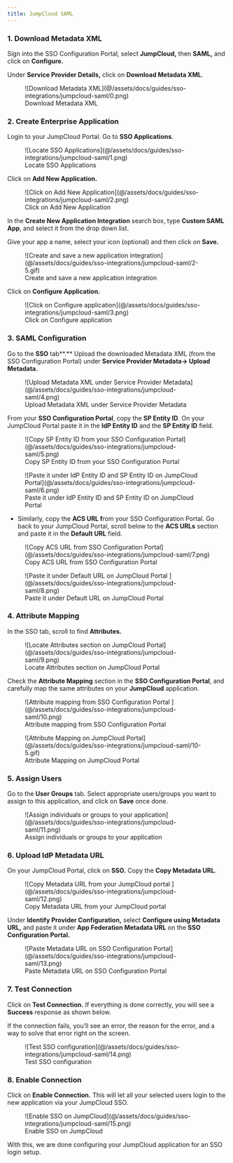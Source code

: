 ```yaml
---
title: JumpCloud SAML
---
```



### 1. Download Metadata XML

Sign into the SSO Configuration Portal, select **JumpCloud,** then **SAML,** and click on **Configure.**

Under **Service Provider Details,** click on **Download Metadata XML**.

<figure>
  ![Download Metadata XML](@/assets/docs/guides/sso-integrations/jumpcloud-saml/0.png)
  <figcaption>Download Metadata XML</figcaption>
</figure>

### 2. Create Enterprise Application

Login to your JumpCloud Portal. Go to **SSO Applications**.

<figure>
  ![Locate SSO Applications](@/assets/docs/guides/sso-integrations/jumpcloud-saml/1.png)
  <figcaption>Locate SSO Applications</figcaption>
</figure>

Click on **Add New Application.**

<figure>
  ![Click on Add New
  Application](@/assets/docs/guides/sso-integrations/jumpcloud-saml/2.png)
  <figcaption>Click on Add New Application</figcaption>
</figure>

In the **Create New Application Integration** search box, type **Custom SAML App**, and select it from the drop down list.

Give your app a name, select your icon (optional) and then click on **Save.**

<figure>
  ![Create and save a new application
  integration](@/assets/docs/guides/sso-integrations/jumpcloud-saml/2-5.gif)
  <figcaption>Create and save a new application integration</figcaption>
</figure>

Click on **Configure Application.**

<figure>
  ![Click on Configure
  application](@/assets/docs/guides/sso-integrations/jumpcloud-saml/3.png)
  <figcaption>Click on Configure application</figcaption>
</figure>

### 3. SAML Configuration

Go to the **SSO** tab**.** Upload the downloaded Metadata XML (from the SSO Configuration Portal) under **Service Provider Metadata→ Upload Metadata.**

<figure>
  ![Upload Metadata XML under Service Provider
  Metadata](@/assets/docs/guides/sso-integrations/jumpcloud-saml/4.png)
  <figcaption>Upload Metadata XML under Service Provider Metadata</figcaption>
</figure>

From your **SSO Configuration Portal**, copy the **SP Entity ID**. On your JumpCloud Portal paste it in the **IdP Entity ID** and the **SP Entity ID** field.

<figure>
  ![Copy SP Entity ID from your SSO Configuration
  Portal](@/assets/docs/guides/sso-integrations/jumpcloud-saml/5.png)
  <figcaption>Copy SP Entity ID from your SSO Configuration Portal</figcaption>
</figure>

<figure>
  ![Paste it under IdP Entity ID and SP Entity ID on JumpCloud
  Portal](@/assets/docs/guides/sso-integrations/jumpcloud-saml/6.png)
  <figcaption>
    Paste it under IdP Entity ID and SP Entity ID on JumpCloud Portal
  </figcaption>
</figure>

- Similarly, copy the **ACS URL f**rom your SSO Configuration Portal. Go back to your JumpCloud Portal, scroll below to the **ACS URLs** section and paste it in the **Default URL** field.

<figure>
  ![Copy ACS URL from SSO Configuration
  Portal](@/assets/docs/guides/sso-integrations/jumpcloud-saml/7.png)
  <figcaption>Copy ACS URL from SSO Configuration Portal</figcaption>
</figure>

<figure>
  ![Paste it under Default URL on JumpCloud Portal
  ](@/assets/docs/guides/sso-integrations/jumpcloud-saml/8.png)
  <figcaption>Paste it under Default URL on JumpCloud Portal </figcaption>
</figure>

### 4. Attribute Mapping

In the SSO tab, scroll to find **Attributes.**

<figure>
  ![Locate Attributes section on JumpCloud
  Portal](@/assets/docs/guides/sso-integrations/jumpcloud-saml/9.png)
  <figcaption>Locate Attributes section on JumpCloud Portal</figcaption>
</figure>

Check the **Attribute Mapping** section in the **SSO Configuration Portal**, and carefully map the same attributes on your **JumpCloud** application.

<figure>
  ![Attribute mapping from SSO Configuration Portal
  ](@/assets/docs/guides/sso-integrations/jumpcloud-saml/10.png)
  <figcaption>Attribute mapping from SSO Configuration Portal </figcaption>
</figure>

<figure>
  ![Attribute Mapping on JumpCloud
  Portal](@/assets/docs/guides/sso-integrations/jumpcloud-saml/10-5.gif)
  <figcaption>Attribute Mapping on JumpCloud Portal</figcaption>
</figure>

### 5. Assign Users

Go to the **User Groups** tab. Select appropriate users/groups you want to assign to this application, and click on **Save** once done.

<figure>
  ![Assign individuals or groups to your
  application](@/assets/docs/guides/sso-integrations/jumpcloud-saml/11.png)
  <figcaption>Assign individuals or groups to your application</figcaption>
</figure>

### 6. Upload IdP Metadata URL

On your JumpCloud Portal, click on **SSO.** Copy the **Copy Metadata URL**.

<figure>
  ![Copy Metadata URL from your JumpCloud portal
  ](@/assets/docs/guides/sso-integrations/jumpcloud-saml/12.png)
  <figcaption>Copy Metadata URL from your JumpCloud portal </figcaption>
</figure>

Under **Identify Provider Configuration,** select **Configure using Metadata URL,** and paste it under **App Federation Metadata URL** on the **SSO Configuration Portal.**

<figure>
  ![Paste Metadata URL on SSO Configuration
  Portal](@/assets/docs/guides/sso-integrations/jumpcloud-saml/13.png)
  <figcaption>Paste Metadata URL on SSO Configuration Portal</figcaption>
</figure>

### 7. Test Connection

Click on **Test Connection.** If everything is done correctly, you will see a **Success** response as shown below.

If the connection fails, you’ll see an error, the reason for the error, and a way to solve that error right on the screen.

<figure>
  ![Test SSO configuration](@/assets/docs/guides/sso-integrations/jumpcloud-saml/14.png)
  <figcaption>Test SSO configuration </figcaption>
</figure>

### 8. Enable Connection

Click on **Enable Connection.** This will let all your selected users login to the new application via your JumpCloud SSO.

<figure>
  ![Enable SSO on
  JumpCloud](@/assets/docs/guides/sso-integrations/jumpcloud-saml/15.png)
  <figcaption>Enable SSO on JumpCloud</figcaption>
</figure>

With this, we are done configuring your JumpCloud application for an SSO login setup.
